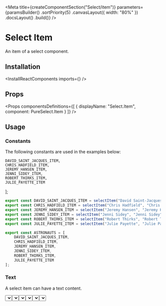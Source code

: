 
<Meta
    title={createComponentSection("Select/item")}
    parameters={paramsBuilder()
        .sortPriority(5)
        .canvasLayout({ width: "80%" })
        .docsLayout(<ReactComponentsLayout semanticPath="/modules/dropdown" />)
        .build()}
/>

# Select Item

An item of a select component.

## Installation

<InstallReactComponents imports={<Imports />} />

## Props

<Props
    componentsDefinitions={[
        { displayName: "Select.Item", component: PureSelect.Item }
    ]}
/>

## Usage

### Constants

The following constants are used in the examples below:


    DAVID_SAINT_JACQUES_ITEM,
    CHRIS_HADFIELD_ITEM,
    JEREMY_HANSEN_ITEM,
    JENNI_SIDEY_ITEM,
    ROBERT_THIRKS_ITEM,
    JULIE_PAYETTE_ITEM
];

```javascript dark
export const DAVID_SAINT_JACQUES_ITEM = selectItem("David Saint-Jacques", "David Saint-Jacques");
export const CHRIS_HADFIELD_ITEM = selectItem("Chris Hadfield", "Chris Hadfield");
export const JEREMY_HANSEN_ITEM = selectItem("Jeremy Hansen", "Jeremy Hansen");
export const JENNI_SIDEY_ITEM = selectItem("Jenni Sidey", "Jenni Sidey");
export const ROBERT_THIRKS_ITEM = selectItem("Robert Thirks", "Robert Thirks");
export const JULIE_PAYETTE_ITEM = selectItem("Julie Payette", "Julie Payette");

export const ASTRONAUTS = [
    DAVID_SAINT_JACQUES_ITEM,
    CHRIS_HADFIELD_ITEM,
    JEREMY_HANSEN_ITEM,
    JENNI_SIDEY_ITEM,
    ROBERT_THIRKS_ITEM,
    JULIE_PAYETTE_ITEM
];
```

### Text

A select item can have a text content.

<Preview>
    <Story name="text">
        <Select
            placeholder="Astronaut"
            options={ASTRONAUTS}
        />
    </Story>
</Preview>

### Description

A select item can have a description.

<Preview>
    <Story name="description">
        <Select
            placeholder="Astronaut"
            options={[
                DAVID_SAINT_JACQUES_ITEM,
                selectItem("Chris Hadfield", "Chris Hadfield", { description: "Commander of the ISS" }),
                JEREMY_HANSEN_ITEM,
                JENNI_SIDEY_ITEM,
                ROBERT_THIRKS_ITEM,
                selectItem("Julie Payette", "Julie Payette", { description: "29th GGC" })
            ]}
        />
    </Story>
</Preview>

### Avatar

A select item can have an avatar.

<Preview>
    <Story name="avatar">
        <Select
            placeholder="Astronaut"
            options={[
                selectItem("David Saint-Jacques", "David Saint-Jacques", { avatar: { src: "https://randomuser.me/api/portraits/men/10.jpg", alt: "David Saint-Jacques" } }),
                selectItem("Chris Hadfield", "Chris Hadfield", { avatar: { src: "https://randomuser.me/api/portraits/men/11.jpg", alt: "Chris Hadfield" } }),
                selectItem("Jeremy Hansen", "Jeremy Hansen", { avatar: { src: "https://randomuser.me/api/portraits/men/12.jpg", alt: "Jeremy Hansen" } }),
                selectItem("Jenni Sidey", "Jenni Sidey", { avatar: { src: "https://randomuser.me/api/portraits/women/12.jpg", alt: "Jenni Sidey" } }),
                selectItem("Robert Thirks", "Robert Thirks", { avatar: { src: "https://randomuser.me/api/portraits/men/13.jpg", alt: "Robert Thirks" } }),
                selectItem("Julie Payette", "Julie Payette", { avatar: { src: "https://randomuser.me/api/portraits/women/14.jpg", alt: "Julie Payette" } })
            ]}
        />
    </Story>
</Preview>

### Icons

A select item can display icons.

<Preview>
    <Story name="icons">
        <div className="flex items-space-between">
            <Select
                placeholder="Astronaut"
                options={[
                    DAVID_SAINT_JACQUES_ITEM,
                    selectItem("Chris Hadfield", "Chris Hadfield", { icons: <WarningIcon /> }),
                    JEREMY_HANSEN_ITEM,
                    JENNI_SIDEY_ITEM,
                    ROBERT_THIRKS_ITEM,
                    selectItem("Julie Payette", "Julie Payette", { icons: [<InfoIcon />, <HelpIcon />] })
                ]}
            />
            <Select
                placeholder="Astronaut"
                options={[
                    DAVID_SAINT_JACQUES_ITEM,
                    selectItem("Chris Hadfield", "Chris Hadfield", { icons: <WarningIcon />, iconsPosition: "right" }),
                    JEREMY_HANSEN_ITEM,
                    JENNI_SIDEY_ITEM,
                    ROBERT_THIRKS_ITEM,
                    selectItem("Julie Payette", "Julie Payette", { icons: [<InfoIcon />, <HelpIcon />], iconsPosition: "right" })
                ]}
            />
        </div>
    </Story>
</Preview>

### Disabled

A select item can be disabled.

<Preview>
    <Story name="disabled">
        <Select
            placeholder="Astronaut"
            options={[
                DAVID_SAINT_JACQUES_ITEM,
                selectItem("Chris Hadfield", "Chris Hadfield", { disabled: true }),
                JEREMY_HANSEN_ITEM,
                JENNI_SIDEY_ITEM,
                ROBERT_THIRKS_ITEM,
                selectItem("Julie Payette", "Julie Payette", { disabled: true })
            ]}
        />
    </Story>
</Preview>
